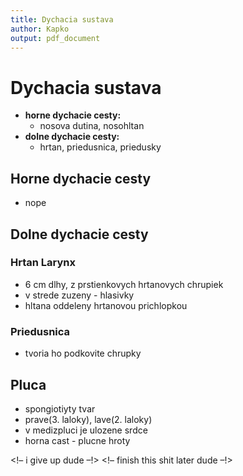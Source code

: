 ```yaml
---
title: Dychacia sustava
author: Kapko
output: pdf_document
---
```


# Dychacia sustava
- **horne dychacie cesty:**
    - nosova dutina, nosohltan
- **dolne dychacie cesty:**
    - hrtan, priedusnica, priedusky

## Horne dychacie cesty
- nope

## Dolne dychacie cesty

### Hrtan Larynx
- 6 cm dlhy, z prstienkovych hrtanovych chrupiek
- v strede zuzeny - hlasivky
- hltana oddeleny hrtanovou prichlopkou

### Priedusnica
- tvoria ho podkovite chrupky


## Pluca
- spongiotiyty tvar
- prave(3. laloky), lave(2. laloky)
- v medizpluci je ulozene srdce
- horna cast - plucne hroty

<!-- i give up dude --!>
<!-- finish this shit later dude --!>
